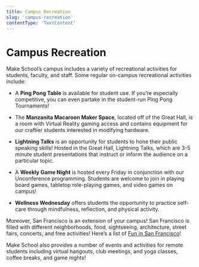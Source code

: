 ```yaml
---
title: Campus Recreation
slug: 'campus-recreation'
contentType: 'TextContent'
---
```


# Campus Recreation

Make School’s campus includes a variety of recreational activities for students, faculty, and staff.
Some regular on-campus recreational activities include:

- A **Ping Pong Table** is available for student use. If you’re especially competitive, you can even
  partake in the student-run Ping Pong Tournaments!

- The **Manzanita Macaroon Maker Space**, located off of the Great Hall, is a room with Virtual
  Reality gaming access and contains equipment for our craftier students interested in modifying
  hardware.

- **Lightning Talks** is an opportunity for students to hone their public speaking skills! Hosted in
  the Great Hall, Lightning Talks, which are 3-5 minute student presentations that instruct or
  inform the audience on a particular topic.

- A **Weekly Game Night** is hosted every Friday in conjunction with our Unconference programming.
  Students are welcome to join in playing board games, tabletop role-playing games, and video games
  on campus!

- **Wellness Wednesday** offers students the opportunity to practice self-care through mindfulness,
  reflection, and physical activity.

Moreover, San Francisco is an extension of your campus! San Francisco is filled with different
neighborhoods, food, sightseeing, architecture, street fairs, concerts, and free activities! Here’s
a list of
[Fun in San Francisco](https://docs.google.com/document/d/1q3j9ChRX7JUbRMXkycC-rhboHs1rEdvowSGu4CR3on4/preview)!

Make School also provides a number of events and activities for remote students including virtual
hangouts, club meetings, and yoga classes, coffee breaks, and game nights!
